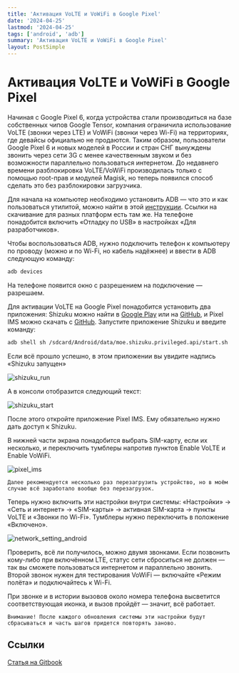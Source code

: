 ```yaml
---
title: 'Активация VoLTE и VoWiFi в Google Pixel'
date: '2024-04-25'
lastmod: '2024-04-25'
tags: ['android', 'adb']
summary: 'Активация VoLTE и VoWiFi в Google Pixel'
layout: PostSimple
---
```




# Активация VoLTE и VoWiFi в Google Pixel

Начиная с Google Pixel 6, когда устройства стали производиться на базе собственных чипов Google Tensor, компания ограничила использование VoLTE (звонки через LTE) и VoWiFi (звонки через Wi-Fi) на территориях, где девайсы официально не продаются. Таким образом, пользователи Google Pixel 6 и новых моделей в России и стран СНГ вынуждены звонить через сети 3G с менее качественным звуком и без возможности параллельно пользоваться интернетом. До недавнего времени разблокировка VoLTE/VoWiFi производилась только с помощью root-прав и модулей Magisk, но теперь появился способ сделать это без разблокировки загрузчика.&#x20;

Для начала на компьютер необходимо установить ADB — что это и как пользоваться утилитой, можно найти в этой [инструкции](../adb.md). Ссылки на скачивание для разных платформ есть там же. На телефоне понадобится включить «Отладку по USB» в настройках «Для разработчиков».&#x20;

Чтобы воспользоваться ADB, нужно подключить телефон к компьютеру по проводу (можно и по Wi-Fi, но кабель надёжнее) и ввести в ADB следующую команду:

```bash
adb devices
```

На телефоне появится окно с разрешением на подключение — разрешаем.

Для активации VoLTE на Google Pixel понадобится установить два приложения: Shizuku можно найти в [Google Play](https://play.google.com/store/apps/details?id=moe.shizuku.privileged.api) или на [GitHub](https://github.com/RikkaApps/Shizuku/releases), и Pixel IMS можно скачать с [GitHub](https://github.com/kyujin-cho/pixel-volte-patch/releases). Запустите приложение Shizuku и введите команду:

```bash
adb shell sh /sdcard/Android/data/moe.shizuku.privileged.api/start.sh
```

Если всё прошло успешно, в этом приложении вы увидите надпись «Shizuku запущен»

![shizuku_run](/static/images/blog/volte/shizuku_run.png)

А в консоли отобразится следующий текст:

![shizuku_start](https://gitbook.bashell.ru/~gitbook/image?url=https%3A%2F%2F52982121-files.gitbook.io%2F%7E%2Ffiles%2Fv0%2Fb%2Fgitbook-x-prod.appspot.com%2Fo%2Fspaces%252FFSEM7mIjLMYaJfpjvbaz%252Fuploads%252FbSCLeGF7QfoPJab42Ga7%252F%25D0%25A1%25D0%25BD%25D0%25B8%25D0%25BC%25D0%25BE%25D0%25BA%2520%25D1%258D%25D0%25BA%25D1%2580%25D0%25B0%25D0%25BD%25D0%25B0%2520%25D0%25BE%25D1%2582%25202024-02-13%252021-50-53.png%3Falt%3Dmedia%26token%3D350210ea-4b69-4cd2-a7ef-ed27f813dcf0&width=768&dpr=1&quality=100&sign=399391b084bd04567683492839959c25fc591697ab65737524d248e34f6b39f5)

После этого откройте приложение Pixel IMS. Ему обязательно нужно дать доступ к Shizuku.

В нижней части экрана понадобится выбрать SIM-карту, если их несколько, и переключить тумблеры напротив пунктов Enable VoLTE и Enable VoWiFi.

![pixel_ims](/static/images/blog/volte/pixel_ims.png)

`Далее рекомендуется несколько раз перезагрузить устройство, но в моём случае всё заработало вообще без перезагрузок.`

Теперь нужно включить эти настройки внутри системы: «Настройки» → «Сеть и интернет» → «SIM-карты» → активная SIM-карта → пункты VoLTE и «Звонки по Wi-Fi». Тумблеры нужно переключить в положение «Включено».&#x20;

![network_setting_android](/static/images/blog/volte/sim_setting.png)

Проверить, всё ли получилось, можно двумя звонками. Если позвонить кому-либо при включённом LTE, статус сети сброситься не должен — так вы сможете пользоваться интернетом и параллельно звонить. Второй звонок нужен для тестирования VoWiFi — включайте «Режим полёта» и подключайтесь к Wi-Fi.&#x20;

При звонке и в истории вызовов около номера телефона высветится соответствующая иконка, и вызов пройдёт — значит, всё работает.

`Внимание! После каждого обновления системы эти настройки будут сбрасываться и часть шагов придется повторять заново.`

## Ссылки

[Статья на Gitbook](https://gitbook.bashell.ru/android/gaidy/aktivaciya-volte-i-vowifi-v-google-pixel)
